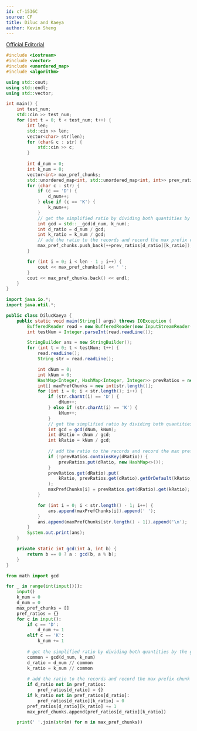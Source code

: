 ```yaml
---
id: cf-1536C
source: CF
title: Diluc and Kaeya
author: Kevin Sheng
---
```


[Official Editorial](https://codeforces.com/blog/entry/91520)

<LanguageSection>
<CPPSection>

```cpp
#include <iostream>
#include <vector>
#include <unordered_map>
#include <algorithm>

using std::cout;
using std::endl;
using std::vector;

int main() {
	int test_num;
	std::cin >> test_num;
	for (int t = 0; t < test_num; t++) {
		int len;
		std::cin >> len;
		vector<char> str(len);
		for (char& c : str) {
			std::cin >> c;
		}
		
		int d_num = 0;
		int k_num = 0;
		vector<int> max_pref_chunks;
		std::unordered_map<int, std::unordered_map<int, int>> prev_ratios;
		for (char c : str) {
			if (c == 'D') {
				d_num++;
			} else if (c == 'K') {
				k_num++;
			}
			// get the simplified ratio by dividing both quantities by the gcd
			int gcd = std::__gcd(d_num, k_num);
			int d_ratio = d_num / gcd;
			int k_ratio = k_num / gcd;
			// add the ratio to the records and record the max prefix chunk amount
			max_pref_chunks.push_back(++prev_ratios[d_ratio][k_ratio]);
		}

		for (int i = 0; i < len - 1 ; i++) {
			cout << max_pref_chunks[i] << ' ';
		}
		cout << max_pref_chunks.back() << endl;
	}
}
```

</CPPSection>
<JavaSection>

```java
import java.io.*;
import java.util.*;

public class DilucKaeya {
	public static void main(String[] args) throws IOException {
		BufferedReader read = new BufferedReader(new InputStreamReader(System.in));
		int testNum = Integer.parseInt(read.readLine());

		StringBuilder ans = new StringBuilder();
		for (int t = 0; t < testNum; t++) {
			read.readLine();
			String str = read.readLine();

			int dNum = 0;
			int kNum = 0;
			HashMap<Integer, HashMap<Integer, Integer>> prevRatios = new HashMap<>();
			int[] maxPrefChunks = new int[str.length()];
			for (int i = 0; i < str.length(); i++) {
				if (str.charAt(i) == 'D') {
					dNum++;
				} else if (str.charAt(i) == 'K') {
					kNum++;
				}
				// get the simplified ratio by dividing both quantities by the gcd
				int gcd = gcd(dNum, kNum);
				int dRatio = dNum / gcd;
				int kRatio = kNum / gcd;
				
				// add the ratio to the records and record the max prefix chunk amount
				if (!prevRatios.containsKey(dRatio)) {
					prevRatios.put(dRatio, new HashMap<>());
				}
				prevRatios.get(dRatio).put(
					kRatio, prevRatios.get(dRatio).getOrDefault(kRatio, 0) + 1
				);
				maxPrefChunks[i] = prevRatios.get(dRatio).get(kRatio);
			}

			for (int i = 0; i < str.length() - 1; i++) {
				ans.append(maxPrefChunks[i]).append(' ');
			}
			ans.append(maxPrefChunks[str.length() - 1]).append('\n');
		}
		System.out.print(ans);
	}

	private static int gcd(int a, int b) {
		return b == 0 ? a : gcd(b, a % b);
	}
}
```

</JavaSection>
<PySection>

```py
from math import gcd

for _ in range(int(input())):
	input()
	k_num = 0
	d_num = 0
	max_pref_chunks = []
	pref_ratios = {}
	for c in input():
		if c == 'D':
			d_num += 1
		elif c == 'K':
			k_num += 1
		
		# get the simplified ratio by dividing both quantities by the gcd
		common = gcd(d_num, k_num)
		d_ratio = d_num // common
		k_ratio = k_num // common
		
		# add the ratio to the records and record the max prefix chunk amount
		if d_ratio not in pref_ratios:
			pref_ratios[d_ratio] = {}
		if k_ratio not in pref_ratios[d_ratio]:
			pref_ratios[d_ratio][k_ratio] = 0
		pref_ratios[d_ratio][k_ratio] += 1
		max_pref_chunks.append(pref_ratios[d_ratio][k_ratio])

	print(' '.join(str(m) for m in max_pref_chunks))
```

</PySection>
</LanguageSection>
